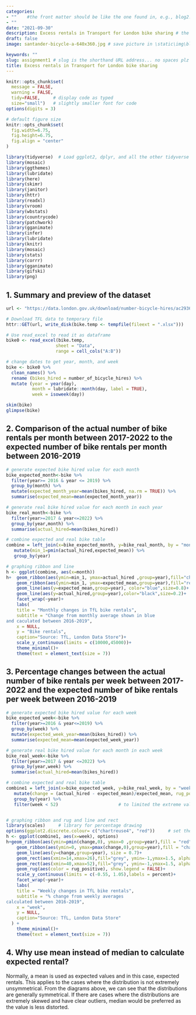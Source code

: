```yaml
---
categories:  
- ""    #the front matter should be like the one found in, e.g., blog2.md. It cannot be like the normal Rmd we used
- ""
date: "2021-09-30"
description: Excess rentals in Transport for London bike sharing # the title that will show up once someone gets to this page
draft: false
image: santander-bicycle-a-640x360.jpg # save picture in \static\img\blogs. Acceptable formats= jpg, jpeg, or png . Your iPhone pics wont work

keywords: ""
slug: assignment1 # slug is the shorthand URL address... no spaces plz
title: Excess rentals in Transport for London bike sharing
---
```


```r
knitr::opts_chunk$set(
  message = FALSE, 
  warning = FALSE, 
  tidy=FALSE,     # display code as typed
  size="small")   # slightly smaller font for code
options(digits = 3)

# default figure size
knitr::opts_chunk$set(
  fig.width=6.75, 
  fig.height=6.75,
  fig.align = "center"
)
```

```r
library(tidyverse)  # Load ggplot2, dplyr, and all the other tidyverse packages
library(mosaic)
library(ggthemes)
library(lubridate)
library(here)
library(skimr)
library(janitor)
library(httr)
library(readxl)
library(vroom)
library(wbstats)
library(countrycode)
library(patchwork)
library(gganimate)
library(infer)
library(lubridate)
library(knitr)
library(mosaic)
library(stats)
library(corrr)
library(gganimate)
library(gifski)
library(png)
```

## 1. Summary and preview of the dataset

```r
url <- "https://data.london.gov.uk/download/number-bicycle-hires/ac29363e-e0cb-47cc-a97a-e216d900a6b0/tfl-daily-cycle-hires.xlsx"

# Download TFL data to temporary file
httr::GET(url, write_disk(bike.temp <- tempfile(fileext = ".xlsx")))

# Use read_excel to read it as dataframe
bike0 <- read_excel(bike.temp,
                   sheet = "Data",
                   range = cell_cols("A:B"))

# change dates to get year, month, and week
bike <- bike0 %>% 
  clean_names() %>% 
  rename (bikes_hired = number_of_bicycle_hires) %>% 
  mutate (year = year(day),
          month = lubridate::month(day, label = TRUE),
          week = isoweek(day))

skim(bike)
glimpse(bike)
```

## 2. Comparison of the actual number of bike rentals per month between 2017-2022 to the expected number of bike rentals per month between 2016-2019

```r

# generate expected bike hired value for each month
bike_expected_month<-bike %>% 
  filter(year>= 2016 & year <= 2019) %>% 
  group_by(month) %>% 
  mutate(expected_month_year=mean(bikes_hired, na.rm = TRUE)) %>%
  summarise(expected_mean=mean(expected_month_year)) 

# generate real bike hired value for each month in each year
bike_real_month<-bike %>% 
  filter(year>=2017 & year<=2022) %>% 
  group_by(year,month) %>% 
  summarise(actual_hired=mean(bikes_hired))

# combine expected and real bike table
combine = left_join(x=bike_expected_month, y=bike_real_month, by = "month", all.x=TRUE) %>% 
   mutate(min_1=pmin(actual_hired,expected_mean)) %>%
   group_by(year)

# graphing ribbon and line
h <- ggplot(combine, aes(x=month))
h+  geom_ribbon(aes(ymin=min_1, ymax=actual_hired ,group=year),fill="chartreuse4",alpha=0.25)+
    geom_ribbon(aes(ymin=min_1, ymax=expected_mean,group=year),fill="red", alpha=0.25)+
    geom_line(aes(y=expected_mean,group=year), color="blue",size=0.8)+
    geom_line(aes(y=actual_hired,group=year),color="black",size=0.2)+
    facet_wrap(~year)+
    labs(
    title = "Monthly changes in TfL bike rentals",
    subtitle = "Change from monthly average shown in blue
and caculated between 2016-2019",
    x = NULL,
    y = "Bike rentals",
    caption="Source: TfL, London Data Store")+
    scale_y_continuous(limits = c(10000,45000))+           
    theme_minimal()+
    theme(text = element_text(size = 7))

```

## 3. Percentage changes between the actual number of bike rentals per week between 2017-2022 and the expected number of bike rentals per week between 2016-2019

```r

# generate expected bike hired value for each week
bike_expected_week<-bike %>% 
  filter(year>=2016 & year<=2019) %>% 
  group_by(week) %>% 
  mutate(expected_week_year=mean(bikes_hired)) %>%
  summarise(expected_mean=mean(expected_week_year)) 

# generate real bike hired value for each month in each week
bike_real_week<-bike %>% 
  filter(year>=2017 & year <=2022) %>% 
  group_by(year,week) %>% 
  summarise(actual_hired=mean(bikes_hired))

# combine expected and real bike table  
combine1 = left_join(x=bike_expected_week, y=bike_real_week, by = "week", all.x=TRUE) %>% 
   mutate(change = (actual_hired - expected_mean)/expected_mean, rug_positive=ifelse(change>0, "col1", "col2")) %>%
   group_by(year) %>%                            
   filter(week < 52)                       # to limited the extreme value(the week 52/53 may cover next year)


# graphing ribbon and rug and line and rect
library(scales)     # library for percentage drawing
options(ggplot2.discrete.colour= c("chartreuse4", "red"))     # set the option for default factor color assignment 
h <- ggplot(combine1, aes(x=week), options)
h+geom_ribbon(aes(ymin=pmin(change,0), ymax=0 ,group=year),fill = "red", alpha = 0.25)+
    geom_ribbon(aes(ymin=0, ymax=pmax(change,0),group=year),fill = "chartreuse4", alpha = 0.25)+
    geom_line(aes(y=change,group=year), size = 0.7)+
    geom_rect(aes(xmin=14,xmax=26),fill="grey", ymin=-1,ymax=1.5, alpha=0.01)+
    geom_rect(aes(xmin=40,xmax=52),fill="grey", ymin=-1,ymax=1.5, alpha=0.01)+
    geom_rug(aes(color = rug_positive), show.legend = FALSE)+
    scale_y_continuous(limits = c(-0.55, 1.05),labels = percent)+         
    facet_wrap(~year)+
    labs(
    title = "Weekly changes in TfL bike rentals",
    subtitle = "% change from weekly averages
calculated between 2016-2019",
    x = "week",
    y = NULL,
    caption="Source: TfL, London Data Store"
  ) +
    theme_minimal()+
    theme(text = element_text(size = 7))

```

## 4. Why use mean instead of median to calculate expected rental?

Normally, a mean is used as expected values and in this case, expected rentals. This applies to the cases where the distribution is not extremely unsymmetrical. From the diagrams above, we can see that the distributions are generally symmetrical. If there are cases where the distributions are extremely skewed and have clear outliers, median would be preferred as the value is less distorted.
